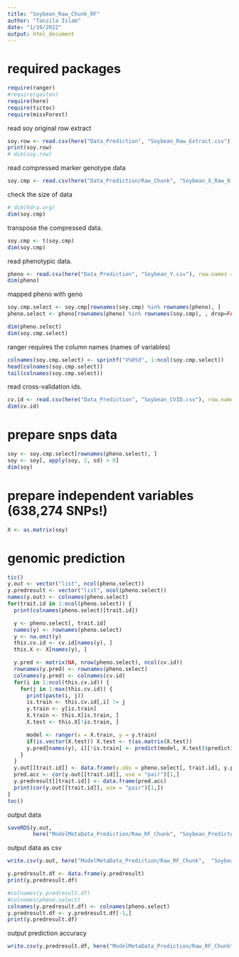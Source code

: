 ```yaml
---
title: "Soybean_Raw_Chunk_RF"
author: "Tanzila Islam"
date: "1/19/2022"
output: html_document
---
```


# required packages

```r
require(ranger)
#require(gaston)
require(here)
require(tictoc)
require(missForest)
```
read soy original row extract
```r
soy.row <- read.csv(here("Data_Prediction", "Soybean_Row_Extract.csv"), header = FALSE)
print(soy.row)
# dim(soy.row)
```

read compressed marker genotype data
```r
soy.cmp <- read.csv(here("Data_Prediction/Raw_Chunk", "Soybean_X_Raw_0.csv"), row.names = 1)
```
check the size of data
```r
# dim(hdra.org)
dim(soy.cmp)
```
transpose the compressed data.
```r
soy.cmp <- t(soy.cmp)
dim(soy.cmp)
```
read phenotypic data.
```r
pheno <- read.csv(here("Data_Prediction", "Soybean_Y.csv"), row.names = 1)
dim(pheno)
```

mapped pheno with geno
```r
soy.cmp.select <- soy.cmp[rownames(soy.cmp) %in% rownames(pheno), ]
pheno.select <- pheno[rownames(pheno) %in% rownames(soy.cmp), , drop=FALSE]
```

```r
dim(pheno.select)
dim(soy.cmp.select)
```
ranger requires the column names (names of variables)
```r
colnames(soy.cmp.select) <- sprintf("V%05d", 1:ncol(soy.cmp.select))
head(colnames(soy.cmp.select))
tail(colnames(soy.cmp.select))
```
read cross-validation ids.
```r
cv.id <- read.csv(here("Data_Prediction", "Soybean_CVID.csv"), row.names = 1)
dim(cv.id)
```
# prepare snps data

```r
soy <- soy.cmp.select[rownames(pheno.select), ]
soy <- soy[, apply(soy, 2, sd) > 0]
dim(soy)
```
# prepare independent variables (638,274 SNPs!)

```r
X <- as.matrix(soy)
```
# genomic prediction

```r
tic()
y.out <- vector("list", ncol(pheno.select))
y.predresult <- vector("list", ncol(pheno.select))
names(y.out) <- colnames(pheno.select)
for(trait.id in 1:ncol(pheno.select)) {
  print(colnames(pheno.select)[trait.id])

  y <- pheno.select[, trait.id]
  names(y) <- rownames(pheno.select)
  y <- na.omit(y)
  this.cv.id <- cv.id[names(y), ]
  this.X <- X[names(y), ]

  y.pred <- matrix(NA, nrow(pheno.select), ncol(cv.id))
  rownames(y.pred) <- rownames(pheno.select)
  colnames(y.pred) <- colnames(cv.id)
  for(i in 1:ncol(this.cv.id)) {
    for(j in 1:max(this.cv.id)) {
      print(paste(i, j))
      is.train <- this.cv.id[,i] != j
      y.train <- y[is.train]
      X.train <- this.X[is.train, ]
      X.test <- this.X[!is.train, ]

      model <- ranger(x = X.train, y = y.train)
      if(is.vector(X.test)) X.test <- t(as.matrix(X.test))
      y.pred[names(y), i][!is.train] <- predict(model, X.test)$predictions
    }
  }
  y.out[[trait.id]] <- data.frame(y.obs = pheno.select[, trait.id], y.pred)
  pred.acc <- cor(y.out[[trait.id]], use = "pair")[1,]
  y.predresult[[trait.id]] <- data.frame(pred.acc)
  print(cor(y.out[[trait.id]], use = "pair")[1,])
}
toc()
```
output data
```r
saveRDS(y.out,
        here("ModelMetaData_Prediction/Raw_RF_Chunk", "Soybean_PredictedOutput_Raw_Chunk_0.rds"))
```
output data as csv
```r
write.csv(y.out, here("ModelMetaData_Prediction/Raw_RF_Chunk",  "Soybean_PredictedOutput_Raw_Chunk_0.csv"), quote = F)
```

```r
y.predresult.df <- data.frame(y.predresult)
print(y.predresult.df)
```
```r
#colnames(y.predresult.df)
#colnames(pheno.select)
colnames(y.predresult.df) <- colnames(pheno.select)
y.predresult.df <- y.predresult.df[-1,]
print(y.predresult.df)
```
output prediction accuracy
```r
write.csv(y.predresult.df, here("ModelMetaData_Prediction/Raw_RF_Chunk",  "Soybean_PredictionAccuracy_RF_Raw_Chunk_0.csv"), quote = F)
```